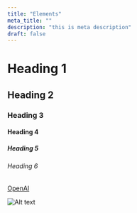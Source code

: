 ```yaml
---
title: "Elements"
meta_title: ""
description: "this is meta description"
draft: false
---
```


# Heading 1

## Heading 2

### Heading 3

#### Heading 4

##### Heading 5

###### Heading 6


[OpenAI](https://www.openai.com)



![Alt text](images/logo.png "Hover text")


